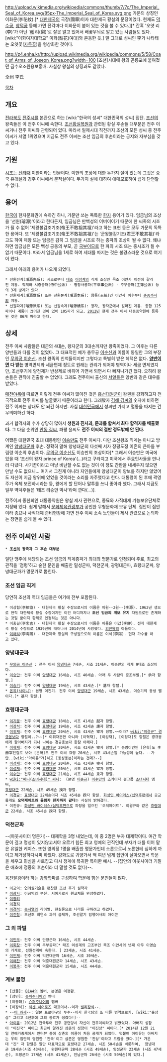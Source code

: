 http://upload.wikimedia.org/wikipedia/commons/thumb/7/7c/The_Imperial_Seal_of_Korea.svg/85px-The_Imperial_Seal_of_Korea.svg.png
가문의 상징인 이화문(李花紋).[* [[대한제국]]의 국장(國章)이자 대한제국 황실의 문장이었다. 현재도 [[덕수궁]], [[창덕궁]] 등에 가면 전각마다 이화문이 붙어 있는 것을 볼 수 있다.][* 간혹 '오얏 리(李)'가 아닌 '[[배]] 리(梨)'로 잘못 알고 있어서 배꽃무늬로 알고 있는 사람들도 있다. [wiki:"이화여자대학교" 이화(梨花)여대]와 혼동한 듯.] 말 그대로 성씨인 李가 나타태는 오얏꽃([[자두]]꽃)을 형상화한 것이다.

http://z4.enha.kr/http://upload.wikimedia.org/wikipedia/commons/5/58/Coat_of_Arms_of_Joseon_Korea.png?width=100
[조선]시대에 왕의 곤룡포에 붙여졌던 금수오조원용보흉배. 사실상 왕실의 상징과도 같았다.

全州 李氏 

[[목차]]
== 개요 ==
[[전라북도]] [[전주시]]를 본관으로 하는 [wiki:"한국의 성씨" 대한민국의 성씨] 집단. [[조선]]의 왕족들은 이 전주 이씨에 속한다. [[조선황실복원]]과 관련된 황실 후손들 대부분은 전주 이씨거나 전주 이씨와 관련되어 있다. 따라서 일제시대 직전까지 조선의 모든 성씨 중 전주 이씨가 서열 1위였으며 지금도 전주 이씨는 조선 임금의 후손이라는 긍지와 자부심을 갖고 있다.

== 기원 ==
[[시조]]는 [[신라]]때 이한이라는 인물이다. 이한의 조상에 대한 두가지 설이 있는데 그것은 중국 유래설과 경주 이씨에서 분적설이다. 두가지 설에 대하여 애매모호하여 쉽게 단언할 수 없다.  

== 용어 ==
[[한국]]이 한자문화권에 속하긴 하나, 가문만 쓰는 독특한 [[한자]] 용어가 있다. 임금님의 조상을 '선원(璿源)'이라고 한다든지, 임금님은 만백성의 어버이이기 때문에 한 씨족의 시조가 될 수 없어 '제왕불감조기조(帝王不敢祖其祖)'라고 하는 표현 등은 모두 가문의 독특한 용어다.
또 '제왕불감조기조(帝王不敢祖其祖)'는 '군왕불감기조(君王不敢其祖)'라고도 하여 제왕 또는 임금은 감히 그 임금을 시조로 하는 종파의 조상이 될 수 없다. 왜냐하면 임금님은 모든 백성 공동의 부모, 곧 [[국부]]이므로 한 파의 시조 또는 중시조가 될 수 없기 때문이다. 따라서 임금님을 1세로 하여 세대를 따지는 것은 불경스러운 것으로 여기어 왔다.

그래서 아래의 용어가 나오게 되었다.

 * 선원선계(璿源先系): 시조로부터 [[태조]] [[이성계]]의 직계 조상인 목조 이안사 이전에 갈라진 계통. 직계와 시중공파(侍中公派) · 평장사공파(平章事公派) · 주부공파(主簿公派) 등의 3계 방계가 있다.
 * 선원세계(璿源世系) 또는 선원본계(璿源本系): 왕통(王統)인 이안사 이후부터 [[순종]]까지의 계통.
 * 선원파계(璿源派系) 또는 선원속계(璿源續系): 왕자, 왕자군에서 갈라진 계통. 총합 125파이나 계통이 끊어진 것이 있어 105파가 되고, [[2012년]] 현재 전주 이씨 대동종약원에 등록된 것은 86개 파라고 한다.

== 상세 ==
전주 이씨 사람들은 대군의 4대손, 왕자군의 3대손까지만 왕족이었다. 그 이후는 다른 양반들과 다를 것이 없었다. 그 대표적인 예가 충무공 [[이순신]]과 이름이 동일한 그의 부장인 [[무의공 이순신]]. 조선 왕족의 친척들이지만 그렇다고 특별히 받은 혜택은 없다. '''[[양반]]이면 다 받는''' 병역면제와 세금면제 정도로 원래는 관리가 되어야 병역이나 세금 면제였지만, 조선후기에 양천제가 반상제로 바뀌어 가면서 되면서 다 빠져나가긴 했다. 오히려 왕손들은 관직에 진출할 수 없었다. 그래도 전주이씨 출신의 [[서얼]]들은 양반과 같은 대우를 받았다.

[[매천야록]]에 따르면 이렇게 전주 이씨가 많아진 것은 [[흥선대원군]]이 왕권을 강화하고자 전국적으로 전주 이씨를 발굴했기 때문이라고 한다. 그래봤자 [[김해 김씨]]의 숫자에 비하면 전주 이씨는 상대도 안 되긴 하지만. 사실 [[대한민국]]에서 성씨만 가지고 혈통을 따지는 건 무의미하긴 하다.

과거 합격자의 수가 상당히 많아서 '''생원과 진사과, 문과를 합쳐서 최다 합격자를 배출했다.''' 그 다음 순위인 [[안동 김씨]], 파평 윤씨도 '''전주 이씨의 절반 정도밖에 안 된다.'''

어쨌든 대한민국 초대 대통령인 [[이승만]]도 전주 이씨다. 다만 조선왕조 직계는 아니고 방계인 [[양녕대군]]파 후손. 정확히 말해 양녕대군의 다섯째 서자 장평도정 이흔의 큰아들 부림령 이순의 후손이다. [[무의공 이순신]]도 이승만의 조상이다[* 그래서 이승만은 미국에 있을 때 '조선의 왕자 prince of Korea'(...)라고 구라치고 미국에서 주요인사들을 만나러 다녔다. 사기꾼이라고 마냥 비난할 수도 없는 것이 이 정도 간판을 내세우지 않으면 만날 수도 없으니... 여기서 그친게 아니라 지인들에게 양녕대군이 양보를 하지만 않았어도 자신이 지금 왕위에 있었을 것이라는 소리를 자주했다고 한다. 대통령이 된 후에 곽영주가 옥체 보전하시라는 둥, 왕에게 할 단어나 말투를 쓰니 좋아라 했다. 그래서 지금도 일부 역덕후들은 '태조 리승만 박사'라며 깐다(...)].

전주이씨 종친회인 대동종약원은 왕실 제사 관련으로, 종묘와 사직대제 기능보유단체로 지정돼 있다. 쉽게 말해서 [[문화체육관광부]]가 공인한 무형문화재 보유 단체. 집안이 집안이라 종묘나 사직대제 준비현장에 가면 전주 이씨 소속 노인들이 제사 관련으로 논의하는 장면을 쉽게 볼 수 있다.

== 전주 이씨인 사람 ==
 * '''[[조선]]의 왕족과 그 후손 대부분'''

일단 맹주에 해당되는 조선 임금의 직계종파가 최대의 명문가로 인정되며 주로, 최고의 관직을 '점령'하고 숱한 문인을 배출한 밀성군파, 덕천군파, 광평대군파, 효령대군파, 양녕대군파가 명문가로 뽑힌다. 

=== 조선 임금 직계 ===
당연히 조선의 역대 임금들은 여기에 전부 포함된다.

 * 이상협(李相協) - 대한제국 황실 수장으로서의 이름은 이원--2원--(李源). 1962년 생으로 현직 대한제국 황실 수장이지만 이건 어디까지나 '''조선 임금의 계보 유지''' 차원으로만 존재하는 것일 뿐이지 황제로 인정하는 것은 아니다.  
 * 이충길(李忠吉) - 대한제국 황실 수장으로서의 이름은 이름은 이갑(李鉀). 전직 대한제국 황실 수장으로 1939년에 태어나서 2014년에 사망했다. [[의친왕]]의 아들이다.
 * [[이석|이해석]](李海錫) - 대한제국 황실의 구성원으로의 이름은 이석(李錫). 현재 가수를 하고 있다.

=== 양녕대군파 ===
 * [[무의공 이순신]] : 전주 이씨 [[양녕대군]] 7세손, 시조 31세손. 이승만의 직계 9대조 조상이다.
 * [[이승만]]: 전주 이씨 [[양녕대군]] 16세손, 시조 40세손. 아래 두 사람의 증조부뻘.[* 承자 항렬.]
 * [[이승기]]: 전주 이씨 [[양녕대군]] 19세손, 시조 43세손.[* 基자 항렬.]
 * [[온유(샤이니)]]: 본명 이진기. 전주 이씨 [[양녕대군]] 19세손, 시조 43세손, 이승기의 동생 뻘이다.[* 基자 항렬.]
=== 효령대군파 ===
 * [[이기붕]]: 전주 이씨 [[효령대군]] 18세손, 시조 41세손 起자 항렬.
 * [[이강석]]: 전주 이씨 [[효령대군]] 19세손, 시조 42세손 康자 항렬.
 * [[이휘재]]: 전주 이씨 [[효령대군]] 20세손, 시조 43세손 宰자 항렬.~~어라? [[wiki:"이경규" 경규옹]]보다 항렬이..?~~[* 이휘재뿐만 아니라 [이혁재], [이성재], [이정재]도 항렬은 경규옹에게 할아버지가 되나 나이는 경규옹보다 한참 아래다.]
 * [[이혁재]]: 전주 이씨 [[효령대군]] 20세손, 시조 43세손 宰자 항렬.[* 동명이인인 [은혁]도 李赫宰인걸로 보아 [은혁]도 전주 이씨 효령 20세손, 시조 43세손일 가능성이 높다. --가만..[wiki:"아이유"걔]하고 [동성동본]이라는 건데?--]
 * [[이정재]]: 전주 이씨 [[효령대군]] 20세손, 시조 43세손 宰자 항렬.
 * [[이성재]]: 전주 이씨 [[효령대군]] 20세손, 시조 43세손 宰자 항렬.
 * [[이수만]]: 전주 이씨 [[효령대군]] 21세손, 시조 44세손 秀자 항렬.
 * [[wiki:"써니(소녀시대)" 써니]]:  (본명 [[이순규]]) [[이수만]]의 조카이자 걸그룹 [[소녀시대]] 멤버, 
 [[효령대군]] 22세손, 시조 45세손 揆자 항렬.
 * [[이경규]]: [[효령대군]] 22세손이자 시조 45세손 揆자 항렬. [[화성인 바이러스/십덕후편]]에서 공교롭게도 '''오덕페이트와 돌림자 한자까지 같다'''는 사실이 밝혀졌다. 
 * 이진규: [[화성인 바이러스/십덕후편]]으로 파장을 일으킨 '오덕페이트'. 이경규와 같은 [[효령대군]] 22세손, 시조 45세손 揆자 항렬.

=== 덕천군파 ===
--(아웃사이더 명문가)--
대제학을 3명 내었는데, 이 중 2명은 부자 대제학이다. 여간 학문이 깊고 명성이 있지않고서야 오르기 힘든 최고 영예의 관직인데 부자가 대를 이어 맡은 유일한 케이스. 
또한 영의정 1명을 배출한 명문가인데 소론으로써 노론한테 심하게 까이고 제거당하다시피 하였다. 강화도로 귀양가서 백 여년 넘게 집안이 살아오면서 학문을 세우고 민심을 사로잡고 다시 정계에 복귀한 특이한 예시. --(집안의 아웃사이더 기질은 애초에 정종의 후손이라 더 말할 것도 없다)--.

[http://ko.wikipedia.org/wiki/%EC%9C%A1%EC%A7%84%ED%8C%94%EA%B4%91_(%EB%8D%95%EC%B2%9C%EA%B5%B0%ED%8C%8C) 육진팔광]이라 하는 [http://ko.wikipedia.org/wiki/%EA%B0%95%ED%99%94%ED%95%99%ED%8C%8C 강화학파]를 구성하여 학문에 힘쓴 문인들이 많다. 

 * [http://ko.wikipedia.org/wiki/%EC%9D%B4%EA%B8%8D%EC%9D%B5 이긍익]: [[연려실기술]]을 편찬한 조선 후기 실학자
 * [http://ko.wikipedia.org/wiki/%EC%9D%B4%EA%B4%91%EC%82%AC 이광사]: 이긍익의 부친. 서예가로서 원교체를 완성하였다. 
 * [http://ko.wikipedia.org/wiki/%EC%9D%B4%EA%B4%91%EB%A0%A4 이광려]
 * [http://ko.wikipedia.org/wiki/%EC%9D%B4%EA%B2%BD%EC%A7%81 이경직]
 * [[이경석]]: [[송시열]]의 라이벌. 현실론으로 나라를 구하려고 하였다.
 * [[이건창]]: 조선조 최연소 과거 급제자, 조선말기 암행어사의 아이콘

=== 그 외 파벌 ===
 * [[이민우(M)|이민우]]: 전주 이씨 안양군파 16세손, 시조 44세손.
 * [[이회창]]: 전주 이씨 주부공파[* 태조 이성계의 고조부인 목조 이안사의 넷째 아우 이영습의 가계로, 선원선계에 속한다. ] 23세손, 시조 41세손.
 * [[이인제]]: 전주 이씨 익안대군파 16세손, 시조 39세손.
 * [[이해찬]]: 전주 이씨 덕흥대원군파 14세손, 시조 43세손.
 * [[이봉주]]: 전주 이씨 덕흥대원군파 15세손, 시조 44세손.
=== 계보 불명 ===
 * [산들]: [[B1A4]]의 멤버, 본명은 이정환.
 * [성민]: [[슈퍼주니어]]의 멤버
 * [이동해]: [[슈퍼주니어]]의 멤버
 * [이장석]: [[넥센 히어로즈]] 대표이사--이자 [[빌리 빈|빌리장석]]--.
 * --[[이와세 히토키|이 와세]]--: 일본 프로야구의 투수--이자 한국팀의 또 다른 병역브로커. [wiki:"홍상삼" 그리고 4년후에 그의 동료가 생겼다!]--
 * [[아이유]]: 2012년 전국투어 전주 공연당시 자신이 전주이씨라고 밝혔었다. 아버지 성함이 "이진국" 씨이고 최근에 알려진 삼촌의 성함이 "이진상" 씨이다.[* 2014년 12월 21일 연예가중계에서 인터뷰 중에 삼촌의 이름이 처음 공개가 되었다. 덧붙여 아이유는 아버지는 우리 집안의 영원한 '진국'이고 삼촌은 영원한 '진상'이라고 드립을 쳤다.][* 가운데 "진" 자 항렬은 일단 대표적으로 효령대군 27세손, 시조 50세손을 비롯하여,  함녕대군 19세손(시조 43세손), 완원대군파 28세손 (시조 49세손), 임성군파 23세손 (시조 47세손), 도평군파 17세손 (시조 41세손), 진남군파 26세손 (시조 50세손)이 있다.] 
